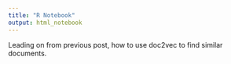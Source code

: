 ```yaml
---
title: "R Notebook"
output: html_notebook
---
```

Leading on from previous post, how to use doc2vec to find similar documents. 
